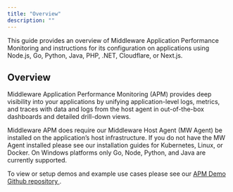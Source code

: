 ```yaml
---
title: "Overview"
description: ""
---
```


This guide provides an overview of Middleware Application Performance Monitoring and instructions for its configuration on applications using Node.js, Go, Python, Java, PHP, .NET, Cloudflare, or Next.js. 


## Overview
Middleware Application Performance Monitoring (APM) provides deep visibility into your applications by unifying application-level logs, metrics, and traces with data and logs from the host agent in out-of-the-box dashboards and detailed drill-down views. 


Middleware APM does require our Middleware Host Agent (MW Agent) be installed on the application’s host infrastructure. If you do not have the MW Agent installed please see our installation guides for Kubernetes, Linux, or Docker. On Windows platforms only Go, Node, Python, and Java are currently supported. 


To view or setup demos and example use cases please see our <a href="https://github.com/middleware-labs/demo-apm"> APM Demo Github repository </a>. 
